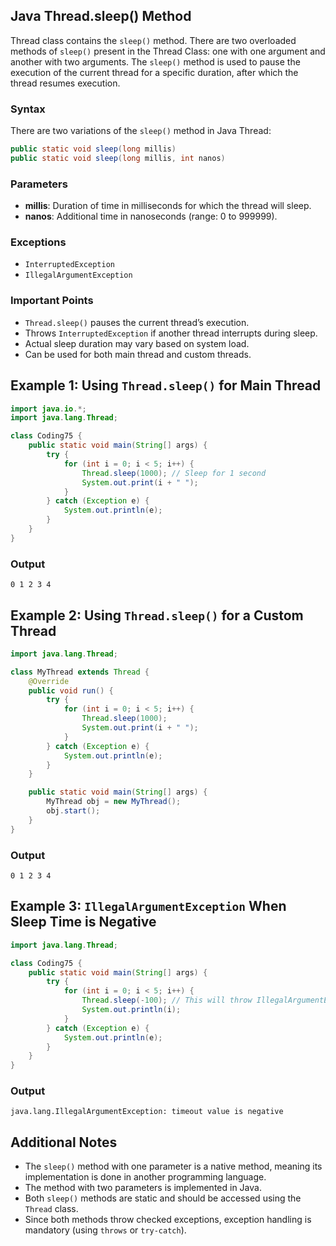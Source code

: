 ## Java Thread.sleep() Method

Thread class contains the `sleep()` method. There are two overloaded methods of `sleep()` present in the Thread Class: one with one argument and another with two arguments. The `sleep()` method is used to pause the execution of the current thread for a specific duration, after which the thread resumes execution.

### Syntax

There are two variations of the `sleep()` method in Java Thread:

```java
public static void sleep(long millis)
public static void sleep(long millis, int nanos)
```

### Parameters
- **millis**: Duration of time in milliseconds for which the thread will sleep.
- **nanos**: Additional time in nanoseconds (range: 0 to 999999).

### Exceptions
- `InterruptedException`
- `IllegalArgumentException`

### Important Points
- `Thread.sleep()` pauses the current thread’s execution.
- Throws `InterruptedException` if another thread interrupts during sleep.
- Actual sleep duration may vary based on system load.
- Can be used for both main thread and custom threads.

## Example 1: Using `Thread.sleep()` for Main Thread

```java
import java.io.*;
import java.lang.Thread;

class Coding75 {
    public static void main(String[] args) {
        try {
            for (int i = 0; i < 5; i++) {
                Thread.sleep(1000); // Sleep for 1 second
                System.out.print(i + " ");
            }
        } catch (Exception e) {
            System.out.println(e);
        }
    }
}
```

### Output
```
0 1 2 3 4
```

## Example 2: Using `Thread.sleep()` for a Custom Thread

```java
import java.lang.Thread;

class MyThread extends Thread {
    @Override
    public void run() {
        try {
            for (int i = 0; i < 5; i++) {
                Thread.sleep(1000);
                System.out.print(i + " ");
            }
        } catch (Exception e) {
            System.out.println(e);
        }
    }

    public static void main(String[] args) {
        MyThread obj = new MyThread();
        obj.start();
    }
}
```

### Output
```
0 1 2 3 4
```

## Example 3: `IllegalArgumentException` When Sleep Time is Negative

```java
import java.lang.Thread;

class Coding75 {
    public static void main(String[] args) {
        try {
            for (int i = 0; i < 5; i++) {
                Thread.sleep(-100); // This will throw IllegalArgumentException
                System.out.println(i);
            }
        } catch (Exception e) {
            System.out.println(e);
        }
    }
}
```

### Output
```
java.lang.IllegalArgumentException: timeout value is negative
```

## Additional Notes
- The `sleep()` method with one parameter is a native method, meaning its implementation is done in another programming language.
- The method with two parameters is implemented in Java.
- Both `sleep()` methods are static and should be accessed using the `Thread` class.
- Since both methods throw checked exceptions, exception handling is mandatory (using `throws` or `try-catch`).

